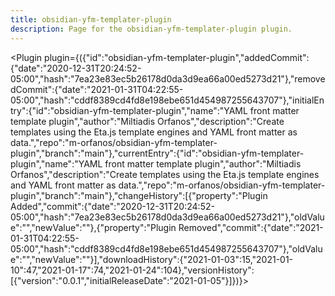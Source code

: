 ---
title: obsidian-yfm-templater-plugin
description: Page for the obsidian-yfm-templater-plugin plugin.
---


<Plugin plugin={({"id":"obsidian-yfm-templater-plugin","addedCommit":{"date":"2020-12-31T20:24:52-05:00","hash":"7ea23e83ec5b26178d0da3d9ea66a00ed5273d21"},"removedCommit":{"date":"2021-01-31T04:22:55-05:00","hash":"cddf8389cd4fd8e198ebe651d454987255643707"},"initialEntry":{"id":"obsidian-yfm-templater-plugin","name":"YAML front matter template plugin","author":"Miltiadis Orfanos","description":"Create templates using the Eta.js template engines and YAML front matter as data.","repo":"m-orfanos/obsidian-yfm-templater-plugin","branch":"main"},"currentEntry":{"id":"obsidian-yfm-templater-plugin","name":"YAML front matter template plugin","author":"Miltiadis Orfanos","description":"Create templates using the Eta.js template engines and YAML front matter as data.","repo":"m-orfanos/obsidian-yfm-templater-plugin","branch":"main"},"changeHistory":[{"property":"Plugin Added","commit":{"date":"2020-12-31T20:24:52-05:00","hash":"7ea23e83ec5b26178d0da3d9ea66a00ed5273d21"},"oldValue":"","newValue":""},{"property":"Plugin Removed","commit":{"date":"2021-01-31T04:22:55-05:00","hash":"cddf8389cd4fd8e198ebe651d454987255643707"},"oldValue":"","newValue":""}],"downloadHistory":{"2021-01-03":15,"2021-01-10":47,"2021-01-17":74,"2021-01-24":104},"versionHistory":[{"version":"0.0.1","initialReleaseDate":"2021-01-05"}]})}></Plugin>